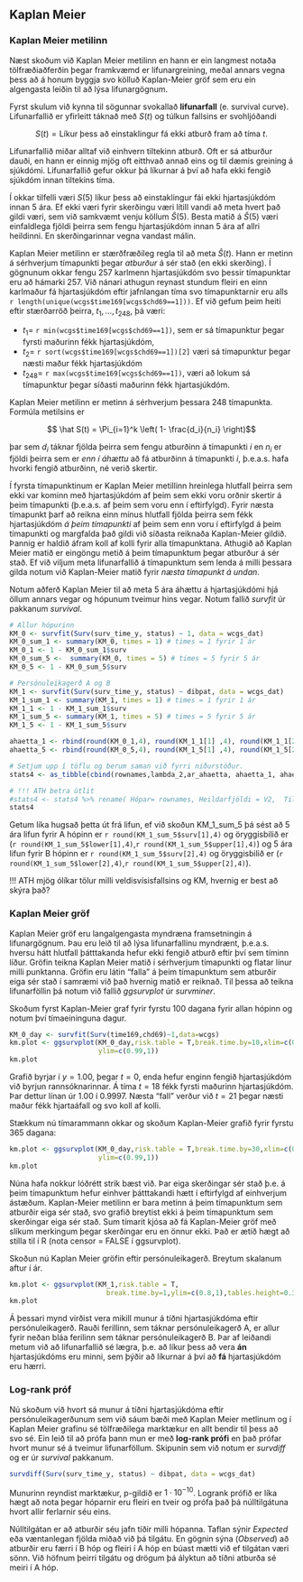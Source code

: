 ## Kaplan Meier {#KM}

### Kaplan Meier metilinn
Næst skoðum við Kaplan Meier metilinn en hann er ein langmest notaða tölfræðiaðferðin þegar framkvæmd er lifunargreining, meðal annars vegna þess að á honum byggja svo kölluð Kaplan-Meier gröf sem eru ein algengasta leiðin til að lýsa lifunargögnum. 

Fyrst skulum við kynna til sögunnar svokallað **lifunarfall** (e. survival curve). Lifunarfallið er yfirleitt táknað með $S(t)$ og túlkun fallsins er svohljóðandi

$$ 
S(t) = \text{Líkur þess að einstaklingur fá ekki atburð fram að tíma $t$.}
$$

Lifunarfallið miðar alltaf við einhvern tiltekinn atburð. Oft er sá atburður dauði, en hann er einnig mjög oft eitthvað annað eins og til dæmis greining á sjúkdómi. Lifunarfallið gefur okkur þá líkurnar á því að hafa ekki fengið sjúkdóm innan tiltekins tíma.

Í okkar tilfelli væri $S(5)$ líkur þess að einstaklingur fái ekki hjartasjúkdóm innan 5 ára. Ef ekki væri fyrir skerðingu væri lítill vandi að meta hvert það gildi væri, sem við samkvæmt venju köllum $\hat S(5)$. Besta matið á $\hat S(5)$ væri einfaldlega fjöldi þeirra sem fengu hjartasjúkdóm innan 5 ára af allri heildinni. En skerðingarinnar vegna vandast málin.

Kaplan Meier metilinn er stærðfræðileg regla til að meta $\hat S(t)$. Hann er metinn á sérhverjum tímapunkti þegar *atburður* á sér stað (en ekki skerðing). Í gögnunum okkar fengu 257 karlmenn hjartasjúkdóm svo þessir tímapunktar eru að hámarki 257. Við nánari athugun reynast stundum fleiri en einn karlmaður fá hjartasjúkdóm eftir jafnlangan tíma svo tímapunktarnir eru alls `r length(unique(wcgs$time169[wcgs$chd69==1]))`. Ef við gefum þeim heiti eftir stærðarröð þeirra, $t_1, \ldots , t_{248}$, þá væri:

* $t_1 =$ `r min(wcgs$time169[wcgs$chd69==1])`, sem er sá tímapunktur þegar fyrsti maðurinn fékk hjartasjúkdóm, 
* $t_2 =$ `r sort(wcgs$time169[wcgs$chd69==1])[2]` væri sá tímapunktur þegar næsti maður fékk hjartasjúkdóm
* $t_{248} =$ `r max(wcgs$time169[wcgs$chd69==1])`, væri að lokum sá tímapunktur þegar síðasti maðurinn fékk hjartasjúkdóm.

Kaplan Meier metilinn er metinn á sérhverjum þessara 248 tímapunkta. Formúla metilsins er

$$ \hat S(t) = \Pi_{i=1}^k \left( 1- \frac{d_i}{n_i} \right)$$

þar sem $d_i$ táknar fjölda þeirra sem fengu atburðinn á tímapunkti $i$ en $n_i$ er fjöldi þeirra sem er *enn í áhættu* að fá atburðinn á tímapunkti $i$, þ.e.a.s. hafa hvorki fengið atburðinn, né verið skertir.

Í fyrsta tímapunktinum er Kaplan Meier metillinn hreinlega hlutfall þeirra sem ekki var kominn með hjartasjúkdóm af þeim sem ekki voru orðnir skertir á þeim tímapunkti (þ.e.a.s. af þeim sem voru enn í eftirfylgd). Fyrir næsta tímapunkt þarf að reikna einn mínus hlutfall fjölda þeirra sem fékk hjartasjúkdóm *á þeim tímapunkti* af þeim sem enn voru í eftirfylgd á þeim tímapunkti og margfalda það gildi við síðasta reiknaða Kaplan-Meier gildið. Þannig er haldið áfram koll af kolli fyrir alla tímapunktana. Athugið að Kaplan Meier matið er eingöngu metið á þeim tímapunktum þegar atburður á sér stað. Ef við viljum meta lifunarfallið á tímapunktum sem lenda á milli þessara gilda notum við Kaplan-Meier matið fyrir *næsta tímapunkt á undan*.  

Notum aðferð Kaplan Meier til að meta 5 ára áhættu á hjartasjúkdómi hjá öllum annars vegar og hópunum tveimur hins vegar. Notum fallið $survfit$ úr pakkanum $survival$.  
```{r}
# Allur hópurinn
KM_0 <- survfit(Surv(surv_time_y, status) ~ 1, data = wcgs_dat)
KM_0_sum_1 <- summary(KM_0, times = 1) # times = 1 fyrir 1 ár
KM_0_1 <- 1 - KM_0_sum_1$surv
KM_0_sum_5 <-  summary(KM_0, times = 5) # times = 5 fyrir 5 ár
KM_0_5 <- 1 - KM_0_sum_5$surv

# Persónuleikagerð A og B
KM_1 <- survfit(Surv(surv_time_y, status) ~ dibpat, data = wcgs_dat)
KM_1_sum_1 <- summary(KM_1, times = 1) # times = 1 fyrir 1 ár
KM_1_1 <- 1 - KM_1_sum_1$surv
KM_1_sum_5 <- summary(KM_1, times = 5) # times = 5 fyrir 5 ár
KM_1_5 <- 1 - KM_1_sum_5$surv

ahaetta_1 <- rbind(round(KM_0_1,4), round(KM_1_1[1] ,4), round(KM_1_1[2], 4))
ahaetta_5 <- rbind(round(KM_0_5,4), round(KM_1_5[1] ,4), round(KM_1_5[2], 4))

# Setjum upp í töflu og berum saman við fyrri niðurstöður.
stats4 <- as_tibble(cbind(rownames,lambda_2,ar_ahaetta, ahaetta_1, ahaetta_5))

# !!! ATH betra útlit
#stats4 <- stats4 %>% rename( Hópar= rownames, Heildarfjöldi = V2,  Tilfelli = V3, Eftirfylgnitími = V4, lambda = V5, áhætta5ár = V6)
stats4
```
Getum líka hugsað þetta út frá lifun, ef við skoðun KM_1_sum_5 þá sést að 5 ára lifun fyrir A hópinn er `r round(KM_1_sum_5$surv[1],4)` og öryggisbilið er (`r round(KM_1_sum_5$lower[1],4)`,`r round(KM_1_sum_5$upper[1],4)`) og 5 ára lifun fyrir B hópinn er `r round(KM_1_sum_5$surv[2],4)` og öryggisbilið er (`r round(KM_1_sum_5$lower[2],4)`,`r round(KM_1_sum_5$upper[2],4)`).

!!! ATH mjög ólíkar tölur milli veldisvísisfallsins og KM, hvernig er best að skýra það?

### Kaplan Meier gröf

Kaplan Meier gröf eru langalgengasta myndræna framsetningin á lifunargögnum. Þau eru leið til að lýsa lifunarfallinu myndrænt, þ.e.a.s. hversu hátt hlutfall þátttakanda hefur ekki fengið atburð eftir því sem tíminn líður. Gröfin teikna Kaplan Meier matið í sérhverjum tímapunkti og flatar línur milli punktanna. Gröfin eru látin "falla" á þeim tímapunktum sem atburðir eiga sér stað í samræmi við það hvernig matið er reiknað. Til þessa að teikna lifunarföllin þá notum við fallið $ggsurvplot$ úr $survminer$.

Skoðum fyrst Kaplan-Meier graf fyrir fyrstu 100 dagana fyrir allan hópinn og notum því tímaeininguna dagur.
```{r,warning=FALSE,message=FALSE}
KM_0_day <- survfit(Surv(time169,chd69)~1,data=wcgs)
km.plot <- ggsurvplot(KM_0_day,risk.table = T,break.time.by=10,xlim=c(0,110),
                      ylim=c(0.99,1)) 
km.plot 
```

Grafið byrjar í $y=1.00$, þegar $t=0$, enda hefur enginn fengið hjartasjúkdóm við byrjun rannsóknarinnar.  Á tíma $t=18$ fékk fyrsti maðurinn hjartasjúkdóm. Þar dettur línan úr 1.00 í 0.9997. Næsta "fall" verður við $t=21$ þegar næsti maður fékk hjartaáfall og svo koll af kolli.
  
Stækkum nú tímarammann okkar og skoðum Kaplan-Meier grafið fyrir fyrstu 365 dagana:  
```{r,warning=FALSE,message=FALSE}
km.plot <- ggsurvplot(KM_0_day,risk.table = T,break.time.by=30,xlim=c(0,365),
                      ylim=c(0.99,1)) 
km.plot 
```

Núna hafa nokkur lóðrétt strik bæst við. Þar eiga skerðingar sér stað þ.e. á þeim tímapunktum hefur einhver þátttakandi hætt í eftirfylgd af einhverjum ástæðum. Kaplan-Meier metilinn er bara metinn á þeim tímapunktum sem atburðir eiga sér stað, svo grafið breytist ekki á þeim tímapunktum sem skerðingar eiga sér stað. Sum tímarit kjósa að fá Kaplan-Meier gröf með slíkum merkingum þegar skerðingar eru en önnur ekki. Það er ætíð hægt að stilla til í R (nota censor = FALSE í ggsurvplot).

Skoðun nú Kaplan Meier gröfin eftir persónuleikagerð. Breytum skalanum aftur í ár. 

```{r,warning=FALSE,message=FALSE}
km.plot <- ggsurvplot(KM_1,risk.table = T,
                        break.time.by=1,ylim=c(0.8,1),tables.height=0.3) 
km.plot
``` 

Á þessari mynd virðist vera mikill munur á tíðni hjartasjúkdóma eftir persónuleikagerð. Rauði ferillinn, sem táknar persónuleikagerð A, er allur fyrir neðan bláa ferilinn sem táknar persónuleikagerð B. Þar af leiðandi metum við að lifunarfallið sé lægra, þ.e. að líkur þess að vera **án** hjartasjúkdóms eru minni, sem þýðir að líkurnar á því að **fá** hjartasjúkdóm eru hærri.

### Log-rank próf
Nú skoðum við hvort sá munur á tíðni hjartasjúkdóma eftir persónuleikagerðunum sem við sáum bæði með Kaplan Meier metlinum og í Kaplan Meier grafinu sé tölfræðilega marktækur en allt bendir til þess að svo sé. Ein leið til að prófa þann mun er með **log-rank prófi** en það prófar hvort munur sé á tveimur lifunarföllum. Skipunin sem við notum er $survdiff$ og er úr $survival$ pakkanum.  
```{r,echo=TRUE, warning=FALSE, message=FALSE}
survdiff(Surv(surv_time_y, status) ~ dibpat, data = wcgs_dat)
```
Munurinn reyndist marktækur, p-gildið er $1 \cdot 10^{-10}$. Logrank prófið er líka hægt að nota þegar hóparnir eru fleiri en tveir og prófa það þá núlltilgátuna hvort allir ferlarnir séu eins.

Núlltilgátan er að atburðir séu jafn tíðir milli hópanna. Taflan sýnir *Expected* eða væntanlegan fjölda miðað við þá tilgátu. En gögnin sýna (*Observed*) að atburðir eru færri í B hóp og fleiri í A hóp en búast mætti við ef tilgátan væri sönn. Við höfnum þeirri tilgátu og drögum þá ályktun að tíðni atburða sé meiri í A hóp.
